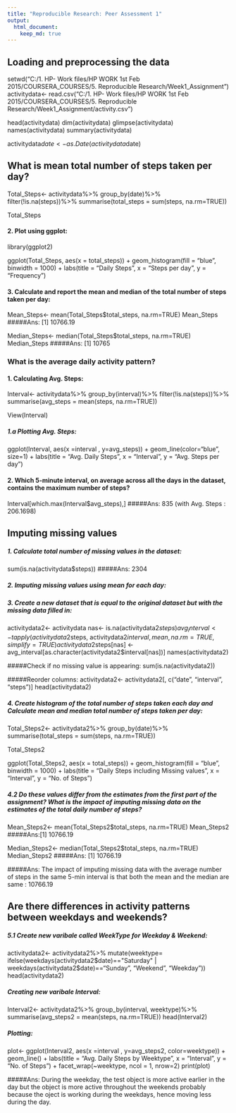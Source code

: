 ```yaml
---
title: "Reproducible Research: Peer Assessment 1"
output: 
  html_document:
    keep_md: true
---
```



## Loading and preprocessing the data

setwd("C:/1. HP- Work files/HP WORK 1st Feb 2015/COURSERA_COURSES/5. Reproducible Research/Week1_Assignment")
activitydata<- read.csv("C:/1. HP- Work files/HP WORK 1st Feb 2015/COURSERA_COURSES/5. Reproducible Research/Week1_Assignment/activity.csv")

head(activitydata)
dim(activitydata)
glimpse(activitydata)
names(activitydata)
summary(activitydata)

activitydata$date<- as.Date(activitydata$date)

## What is mean total number of steps taken per day?

Total_Steps<- activitydata%>%
  group_by(date)%>%
        filter(!is.na(steps))%>%
        summarise(total_steps = sum(steps, na.rm=TRUE))

Total_Steps

#### 2. Plot using ggplot:
library(ggplot2)

ggplot(Total_Steps, aes(x = total_steps)) +
        geom_histogram(fill = "blue", binwidth = 1000) +
        labs(title = "Daily Steps", x = "Steps per day", y = "Frequency")

#### 3. Calculate and report the mean and median of the total number of steps taken per day:
Mean_Steps<- mean(Total_Steps$total_steps, na.rm=TRUE)
Mean_Steps
#####Ans: [1] 10766.19

Median_Steps<- median(Total_Steps$total_steps, na.rm=TRUE)
Median_Steps
#####Ans: [1] 10765


### What is the average daily activity pattern?

#### 1. Calculating Avg. Steps:
Interval<- activitydata%>%
        group_by(interval)%>%
        filter(!is.na(steps))%>%
        summarise(avg_steps = mean(steps, na.rm=TRUE))

View(Interval)

##### 1.a Plotting Avg. Steps:
ggplot(Interval, aes(x =interval , y=avg_steps)) +
        geom_line(color="blue", size=1) +
        labs(title = "Avg. Daily Steps", x = "Interval", y = "Avg. Steps per day")

#### 2. Which 5-minute interval, on average across all the days in the dataset, contains the maximum number of steps?
Interval[which.max(Interval$avg_steps),]
#####Ans: 835 (with Avg. Steps : 206.1698)


## Imputing missing values

##### 1. Calculate total number of missing values in the dataset:
sum(is.na(activitydata$steps))
#####Ans: 2304

##### 2. Imputing missing values using mean for each day:
##### 3. Create a new dataset that is equal to the original dataset but with the missing data filled in:
activitydata2<- activitydata
nas<- is.na(activitydata2$steps)
avg_interval<- tapply(activitydata2$steps, activitydata2$interval, mean, na.rm=TRUE, simplify = TRUE)
activitydata2$steps[nas] <- avg_interval[as.character(activitydata2$interval[nas])]
names(activitydata2)

#####Check if no missing value is appearing:
sum(is.na(activitydata2))

#####Reorder columns:
activitydata2<- activitydata2[, c("date", "interval", "steps")]
head(activitydata2)

##### 4. Create histogram of the total number of steps taken each day and Calculate mean and median total number of steps taken per day:

Total_Steps2<- activitydata2%>%
        group_by(date)%>%
        summarise(total_steps = sum(steps, na.rm=TRUE))

Total_Steps2

ggplot(Total_Steps2, aes(x = total_steps)) +
        geom_histogram(fill = "blue", binwidth = 1000) +
        labs(title = "Daily Steps including Missing values", x = "Interval", y = "No. of Steps")


##### 4.2 Do these values differ from the estimates from the first part of the assignment? What is the impact of imputing missing data on the estimates of the total daily number of steps?
Mean_Steps2<- mean(Total_Steps2$total_steps, na.rm=TRUE)
Mean_Steps2
#####Ans:[1] 10766.19

Median_Steps2<- median(Total_Steps2$total_steps, na.rm=TRUE)
Median_Steps2
#####Ans: [1] 10766.19

#####Ans: The impact of imputing missing data with the average number of steps in the same 5-min interval is that both the mean and the median are same : 10766.19


## Are there differences in activity patterns between weekdays and weekends?

##### 5.1 Create new varibale called WeekType for Weekday & Weekend:
activitydata2<- activitydata2%>%
        mutate(weektype= ifelse(weekdays(activitydata2$date)=="Saturday" | weekdays(activitydata2$date)=="Sunday", "Weekend", "Weekday"))
head(activitydata2)

##### Creating new varibale Interval:
Interval2<- activitydata2%>%
        group_by(interval, weektype)%>%
        summarise(avg_steps2 = mean(steps, na.rm=TRUE))
head(Interval2)

##### Plotting:
plot<- ggplot(Interval2, aes(x =interval , y=avg_steps2, color=weektype)) +
       geom_line() +
       labs(title = "Avg. Daily Steps by Weektype", x = "Interval", y = "No. of Steps") +
       facet_wrap(~weektype, ncol = 1, nrow=2)
print(plot)

#####Ans: During the weekday, the test object is more active earlier in the day but the object is more active throughout the weekends probably because the oject is working during the weekdays, hence moving less during the day.
